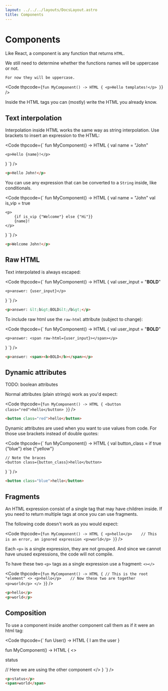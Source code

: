 ```yaml
---
layout: ../../../layouts/DocsLayout.astro
title: Components
---
```


# Components

Like React, a component is any function that returns `HTML`.

<Info>
    We still need to determine whether the functions names
    will be uppercase or not.

    For now they will be uppercase.
</Info>

<Code thpcode={`
fun MyComponent() -> HTML
{
    <p>Hello templates!</p>
}
`} />

Inside the HTML tags you can (mostly) write the HTML you already
know.

## Text interpolation

Interpolation inside HTML works the same way as string interpolation.
Use brackets to insert an expression to the HTML:

<Code thpcode={`
fun MyComponent() -> HTML
{
    val name = "John"

    <p>Hello {name}!</p>
}
`} />

```html
<p>Hello John!</p>
```

You can use any expression that can be converted to a `String` inside,
like conditionals.

<Code thpcode={`
fun MyComponent() -> HTML
{
    val name = "John"
    val is_vip = true

    <p>
        {if is_vip {"Welcome"} else {"Hi"}}
        {name}!
    </p>
}
`} />

```html
<p>Welcome John!</p>
```

## Raw HTML

Text interpolated is always escaped:

<Code thpcode={`
fun MyComponent() -> HTML
{
    val user_input = "<b>BOLD</b>"

    <p>answer: {user_input}</p>
}
`} />
```html
<p>answer: &lt;b&gt;BOLD&lt;/b&gt;</p>
```

To include raw html use the `raw-html` attribute (subject to change):

<Code thpcode={`
fun MyComponent() -> HTML
{
    val user_input = "<b>BOLD</b>"

    <p>answer: <span raw-html={user_input}></span></p>
}
`} />
```html
<p>answer: <span><b>BOLD</b></span></p>
```


## Dynamic attributes

TODO: boolean attributes

Normal attributes (plain strings) work as you'd expect:

<Code thpcode={`
fun MyComponent() -> HTML
{
    <button class="red">hello</button>
}
`} />
```html
<button class="red">hello</button>
```

Dynamic attributes are used when you want to use values from code.
For those use brackets instead of double quotes:

<Code thpcode={`
fun MyComponent() -> HTML
{
    val button_class = if true {"blue"} else {"yellow"}

    // Note the braces
    <button class={button_class}>hello</button>
}
`} />
```html
<button class="blue">hello</button>
```



## Fragments

An HTML expression consist of a single tag that may have children inside.
If you need to return multiple tags at once you can use fragments.


The following code doesn't work as you would expect:

<Code thpcode={`
fun MyComponent() -> HTML
{
    <p>hello</p>    // This is an error, an ignored expression
    <p>world</p>
}
`} />

Each `<p>` is a single expression, they are not grouped.
And since we cannot have unused expressions, the code will not compile.

To have these two `<p>` tags as a single expression use a fragment:
`<></>`

<Code thpcode={`
fun MyComponent() -> HTML
{
    // This is the root "element"
    <>
        <p>hello</p>    // Now these two are together
        <p>world</p>
    </>
}
`} />
```html
<p>hello</p>
<p>world</p>
```

## Composition

To use a component inside another component call them as if it were an
html tag:

<Code thpcode={`
fun User() -> HTML
{
    <span>I am the user</span>
}

fun MyComponent() -> HTML
{
    <>
        <p>status</p>
        <User />        // Here we are using the other component
    </>
}
`} />
```html
<p>status</p>
<span>world</span>
```



